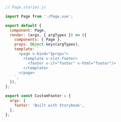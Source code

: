 ```js
// Page.stories.js

import Page from './Page.vue';

export default {
  component: Page,
  render: (args, { argTypes }) => ({
    components: { Page },
    props: Object.keys(argTypes),
    template: `
      <page v-bind="$props">
        <template v-slot:footer>
          <footer v-if="footer" v-html="footer"/>
        </template>
      </page>
    `,
  }),
};

export const CustomFooter = {
  args: {
    footer: 'Built with Storybook',
  },
};
```
